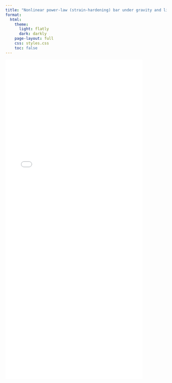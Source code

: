 ```yaml
---
title: "Nonlinear power-law (strain-hardening) bar under gravity and line load"
format:
  html:
    theme:
      light: flatly
      dark: darkly
    page-layout: full
    css: styles.css
    toc: false
---
```


![](docs/1-d stretching.pdf){width="85%" height="1000px"}